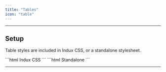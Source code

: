 ```yaml
---
title: "Tables"
icon: "table"
---
```



---

## Setup

Table styles are included in Indux CSS, or a standalone stylesheet.

<CodeGroup>
```html Indux CSS
<head>
    <link rel="stylesheet" href="https://cdn.jsdelivr.net/npm/indux/dist/indux.css" />
</head>
```
```html Standalone
<head>
    <link rel="stylesheet" href="https://cdn.jsdelivr.net/npm/indux/dist/indux.theme.css" />
    <link rel="stylesheet" href="https://cdn.jsdelivr.net/npm/indux/dist/indux.tables.css" />
</head>
```
</CodeGroup>

<StyleDisclosure />

---
